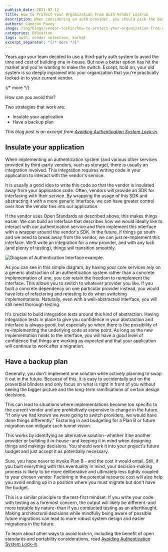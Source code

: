 ```yaml
---
publish_date: 2021-07-12 
title: How to Protect Your Organization From Auth Vendor Lock-in
description: When considering an auth provider, you should pick the best one for your current needs. But how can you avoid implementation pain if your needs change?
authors: Cameron Pavey
image: /img/blogs/vendor-lockin/how-to-protect-your-organization-from-auth-vendor-lock-in-header-image.png
categories: Education
tags: auth, vendor selection, market
excerpt_separator: "{/* more */}"
---
```


Years ago your team decided to use a third-party auth system to avoid the time and cost of building one in-house. But now a better option has hit the market and you're wanting to make the switch. Except, hold on, your old system is so deeply ingrained into your organization that you're practically locked-in to your current vendor.

{/* more */}

How can you avoid this? 

Two strategies that work are:

* Insulate your application
* Have a backup plan

_This blog post is an excerpt from [Avoiding Authentication System Lock-in](/learn/expert-advice/authentication/avoid-lockin)._

## Insulate your application

When implementing an authentication system (and various other services provided by third-party vendors, such as storage), there is usually an integration involved. This integration requires writing code in your application to interact with the vendor's service.

It is usually a good idea to write this code so that the vendor is insulated away from your application code. Often, vendors will provide an SDK for interfacing with their service. By wrapping the usage of this SDK and abstracting it with a more generic interface, we can have greater control over how the vendor ties into our application.

If the vendor uses Open Standards as described above, this makes things easier. We can build an interface that describes how we would ideally like to interact with our authentication service and then implement this interface with a wrapper around the vendor's SDK. In the future, if things go south and we need to break away from the vendor, we can just re-implement this interface. We'll write an integration for a new provider, and with any luck (and plenty of testing), things will transition smoothly.

![Diagram of Authentication Interface example.](/img/articles/avoid-lockin/facade-diagram.jpg)

As you can see in this simple diagram, by having your core services rely on a generic abstraction of an authentication system rather than a concrete implementation of one, you can retain the freedom to reimplement the interface. This allows you to switch to whatever provider you like. If you built a concrete dependency on one particular provider instead, you would have lots of refactoring and retesting to do when switching implementations. Naturally, even with a well-abstracted interface, you will still need thorough testing.

It's crucial to build integration tests around this kind of abstraction. Having integration tests in place to give you confidence in your abstraction and interface is always good, but especially so when there is the possibility of re-implementing the underlying code at some point. As long as the new implementation holds to the interface, you will have a good level of confidence that things are working as expected and that your application will continue to work after a migration.

## Have a backup plan

Generally, you don't implement one solution while actively planning to swap it out in the future. Because of this, it is easy to accidentally put on the proverbial blinders and only focus on what is right in front of you without seeing the bigger picture and the long-term ramifications of certain design decisions. 

This can lead to situations where implementations become too specific to the current vendor and are prohibitively expensive to change in the future. "If only we had known we were going to switch providers, we would have done things differently." Factoring in and budgeting for a Plan B or future migration can mitigate such tunnel vision.

This works by identifying an alternative solution - whether it be another provider or building it in-house - and keeping it in mind when designing things and makings decisions. You should work it into your project's future budget and just accept it as potentially necessary.

Sure, you hope never to invoke Plan B - and the cost it would entail. Still, if you built everything with this eventuality in mind, your decision-making process is likely to be more deliberative and ultimately less tightly coupled to your chosen vendor. Factoring in the potential resource cost will also help you avoid ending up in a position where you must migrate but don't have the budget. 

This is a similar principle to the test-first mindset. If you write your code with testing as a foremost concern, the output will likely be different - and more testable by nature - than if you conducted testing as an afterthought. Making architectural decisions while mindfully being aware of possible future migrations can lead to more robust system design and easier migrations in the future.

To learn about other ways to avoid lock-in, including the benefit of open standards and portability considerations, read [Avoiding Authentication System Lock-in](/learn/expert-advice/authentication/avoid-lockin).

